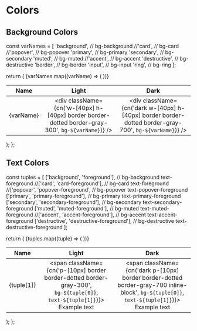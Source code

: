 

<Meta title="Design System/Colors" />


# Colors

## Background Colors

  const varNames = [
    'background',  // bg-background
    //'card',      // bg-card
    //'popover',   // bg-popover
    'primary',     // bg-primary
    'secondary',   // bg-secondary
    'muted',       // bg-muted
    //'accent',    // bg-accent
    'destructive', // bg-destructive
    'border',      // bg-border
    'input',       // bg-input
    'ring',        // bg-ring
  ];

  return (
    <Unstyled>
      <table>
        <thead>
          <tr>
            <th className="text-left">Name</th>
            <th>Light</th>
            <th>Dark</th>
          </tr>
        </thead>
        <tbody>
          {varNames.map((varName) => (
            <tr key={varName}>
              <td className="text-sm" width={colWidth}>{varName}</td>
              <td className="light bg-background py-[10px]" width={colWidth} align="center">
                <div className={cn('w-[40px] h-[40px] border border-dotted border-gray-300', `bg-${varName}`)} />
              </td>
              <td className="dark dark:bg-background py-[10px]" width={colWidth} align="center">
                <div className={cn('dark w-[40px] h-[40px] border border-dotted border-gray-700', `bg-${varName}`)} />
              </td>
            </tr>
          ))}
        </tbody>
      </table>
    </Unstyled>
  );
};

<BackgroundColorTable />

## Text Colors

  const tuples = [
    ['background', 'foreground'],              // bg-background text-foreground
    //['card', 'card-foreground'],             // bg-card text-foreground
    //['popover', 'popover-foreground',        // bg-popover text-popover-foreground
    ['primary', 'primary-foreground'],         // bg-primary text-primary-foreground
    ['secondary', 'secondary-foreground'],     // bg-secondary text-secondary-foreground
    ['muted', 'muted-foreground'],             // bg-muted text-muted-foreground
    //['accent', 'accent-foreground'],         // bg-accent text-accent-foreground
    ['destructive', 'destructive-foreground'], // bg-destructive text-destructive-foreground
  ];

  return (
    <Unstyled>
      <table>
        <thead>
          <tr>
            <th className="text-left">Name</th>
            <th>Light</th>
            <th>Dark</th>
          </tr>
        </thead>
        <tbody>
          {tuples.map((tuple) => (
            <tr key={tuple[0]}>
              <td className="text-sm" width={colWidth}>{tuple[1]}</td>
              <td className="light bg-background py-[20px]" width={colWidth} align="center">
                <span className={cn('p-[10px] border border-dotted border-gray-300', `bg-${tuple[0]}`, `text-${tuple[1]}`)}>
                  Example text
                </span>
              </td>
              <td className="dark dark:bg-background py-[20px]" width={colWidth} align="center">
                <span className={cn('dark p-[10px] border border-dotted border-gray-700 inline-block', `bg-${tuple[0]}`, `text-${tuple[1]}`)}>
                  Example text
                </span>
              </td>
            </tr>
          ))}
        </tbody>
      </table>
    </Unstyled>
  );
};

<TextColorTable />
